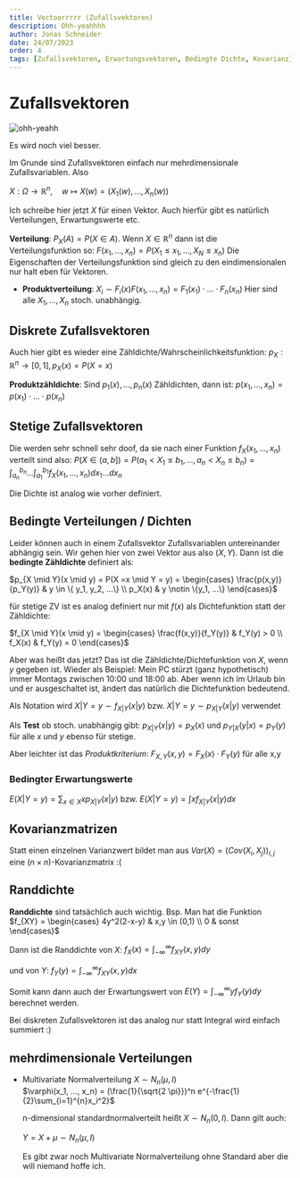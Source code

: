 ```yaml
---
title: Vectoorrrrr (Zufallsvektoren)
description: Ohh-yeahhhh
author: Jonas Schneider
date: 24/07/2023
order: 4
tags: [Zufallsvektoren, Erwartungsvektoren, Bedingte Dichte, Kovarianz]
---
```


# Zufallsvektoren
![ohh-yeahh](https://media.tenor.com/T71Q19nAn9MAAAAC/oh-yeah-vector.gif)

Es wird noch viel besser.

Im Grunde sind Zufallsvektoren einfach nur mehrdimensionale Zufallsvariablen. Also

$X: \Omega \to \mathbb{R}^n, \quad w \mapsto X(w) = (X_1(w), ..., X_n(w))$

Ich schreibe hier jetzt $X$ für einen Vektor. Auch hierfür gibt es natürlich Verteilungen, Erwartungswerte etc.

**Verteilung**: $P_X(A) = P(X \in A)$. Wenn $X \in \mathbb{R}^n$ dann ist die Verteilungsfunktion so: $F(x_1, ..., x_n) = P(X_1 \le x_1, ..., X_N \le x_n)$
Die Eigenschaften der Verteilungsfunktion sind gleich zu den eindimensionalen nur halt eben für Vektoren.

- **Produktverteilung**: $X_i \sim F_i(x)
  F(x_1, ..., x_n) = F_1(x_1) \cdot ... \cdot F_n(x_n)$
  Hier sind alle $X_1, ..., X_n$ stoch. unabhängig.

## Diskrete Zufallsvektoren

  Auch hier gibt es wieder eine Zähldichte/Wahrscheinlichkeitsfunktion: $p_X: \mathbb{R}^n \to [0,1], p_X(x) = P(X = x)$


  **Produktzähldichte**: Sind $p_1(x), ..., p_n(x)$ Zähldichten, dann ist: $p(x_1, ..., x_n) = p(x_1) \cdot ... \cdot p(x_n)$

## Stetige Zufallsvektoren

  Die werden sehr schnell sehr doof, da sie nach einer Funktion $f_X(x_1, ..., x_n)$ verteilt sind also:
  $P(X \in (a,b])= P(a_1 < X_1 \le b_1, ..., a_n < X_n \le b_n) = \int_{a_n}^{b_n}...\int_{a_1}^{b_1} f_X(x_1, ..., x_n)dx_1 ... dx_n$

  Die Dichte ist analog wie vorher definiert.

## Bedingte Verteilungen / Dichten
  
  Leider können auch in einem Zufallsvektor Zufallsvariablen untereinander abhängig sein.
  Wir gehen hier von zwei Vektor aus also $(X,Y)$. Dann ist die **bedingte Zähldichte** definiert als:

  $p_{X \mid Y}(x \mid y) = P(X =x \mid Y = y) = \begin{cases} \frac{p(x,y)}{p_Y(y)} & y \in \{ y_1, y_2, ...\} \\ p_X(x) & y \notin \{y_1, ...\} \end{cases}$

  für stetige ZV ist es analog definiert nur mit $f(x)$ als Dichtefunktion statt der Zähldichte:

  $f_{X \mid Y}(x \mid y) = \begin{cases} \frac{f(x,y)}{f_Y(y)} & f_Y(y) > 0 \\ f_X(x) & f_Y(y) = 0 \end{cases}$

  Aber was heißt das jetzt? Das ist die Zähldichte/Dichtefunktion von $X$, wenn $y$ gegeben ist.
  Wieder als Beispiel: Mein PC stürzt (ganz hypothetisch) immer Montags zwischen 10:00 und 18:00 ab. Aber wenn ich im Urlaub bin und er ausgeschaltet ist, ändert das natürlich die Dichtefunktion bedeutend.

  Als Notation wird $X | Y = y \sim f_{X|Y}(x|y)$ bzw. $X|Y = y \sim p_{X|Y}(x|y)$ verwendet


  Als **Test** ob stoch. unabhängig gibt:
    $p_{X|Y}(x|y) = p_X(x)$ und $p_{Y|X}(y|x) = p_Y(y)$ für alle $x$ und $y$ ebenso für stetige.

  Aber leichter ist das _Produktkriterium_:
    $F_{X,Y}(x,y) = F_X(x) \cdot F_Y(y)$ für alle x,y 

### Bedingter Erwartungswerte

  $E(X|Y = y)= \sum_{x \in X} x p_{X|Y}(x|y)$ bzw. $E(X|Y = y)= \int x f_{X|Y}(x|y)dx$


## Kovarianzmatrizen
  Statt einen einzelnen Varianzwert bildet man aus $Var(X) = (Cov(X_i, X_j))_{i,j}$ eine ($n \times n$)-Kovarianzmatrix :(


## Randdichte

**Randdichte** sind tatsächlich auch wichtig. Bsp. Man hat die Funktion $f_{XY} = \begin{cases} 4y^2(2-x-y) & x,y \in (0,1) \\ 0 & sonst \end{cases}$ 

Dann ist die Randdichte von $X$:
$f_X(x) = \int_{-\infty}^{\infty} f_{XY}(x,y)dy$

und von $Y$:
$f_Y(y) = \int_{-\infty}^{\infty} f_{XY}(x,y)dx$

Somit kann dann auch der Erwartungswert von $E(Y) = \int_{-\infty}^{\infty} y f_Y(y)dy$ berechnet werden.

Bei diskreten Zufallsvektoren ist das analog nur statt Integral wird einfach summiert :)

## mehrdimensionale Verteilungen


- Multivariate Normalverteilung $X \sim N_n(\mu, I)$ <br/>
  $\varphi(x_1, ..., x_n) = (\frac{1}{\sqrt{2 \pi}})^n e^{-\frac{1}{2}\sum_{i=1}^{n}x_i^2}$

  n-dimensional standardnormalverteilt heißt $X \sim N_n(0, I)$. Dann gilt auch:

  $Y = X + \mu \sim N_n(\mu, I)$

  Es gibt zwar noch Multivariate Normalverteilung ohne Standard aber die will niemand hoffe ich.


